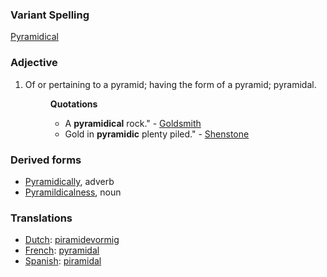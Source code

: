 ===Variant Spelling===
[[Pyramidical]]
===Adjective===
#Of or pertaining to a pyramid; having the form of a pyramid; pyramidal. 
#:'''Quotations'''
#:*A '''pyramidical''' rock." - [[Goldsmith]]
#:*Gold in '''pyramidic''' plenty piled." - [[Shenstone]]
===Derived forms===
*[[Pyramidically]], adverb
*[[Pyramildicalness]], noun

===Translations===
*[[Dutch]]: [[piramidevormig]]
*[[French]]: [[pyramidal]]
*[[Spanish]]: [[piramidal]]